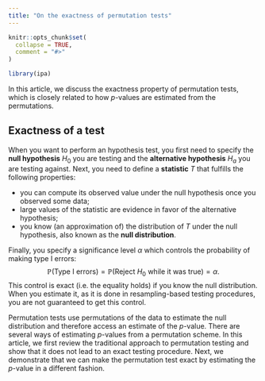 ```yaml
---
title: "On the exactness of permutation tests"
---
```


```r
knitr::opts_chunk$set(
  collapse = TRUE,
  comment = "#>"
)
```

```r
library(ipa)
```

In this article, we discuss the exactness property of permutation tests, which is closely related to how $p$-values are estimated from the permutations.

## Exactness of a test

When you want to perform an hypothesis test, you first need to specify the **null hypothesis** $H_0$ you are testing and the **alternative hypothesis** $H_a$ you are testing against. Next, you need to define a **statistic** $T$ that fulfills the following properties:

- you can compute its observed value under the null hypothesis once you observed some data;
- large values of the statistic are evidence in favor of the alternative hypothesis;
- you know (an approximation of) the distribution of $T$ under the null hypothesis, also known as the **null distribution**.

Finally, you specify a significance level $\alpha$ which controls the probability of making type I errors:
$$  \mathbb{P} \left( \mbox{Type I errors} \right) = \mathbb{P} \left( \mbox{Reject } H_0 \mbox{ while it was true} \right) = \alpha. $$
This control is exact (i.e. the equality holds) if you know the null distribution. When you estimate it, as it is done in resampling-based testing procedures, you are not guaranteed to get this control.

Permutation tests use permutations of the data to estimate the null distribution and therefore access an estimate of the $p$-value. There are several ways of estimating $p$-values from a permutation scheme. In this article, we first review the traditional approach to permutation testing and show that it does not lead to an exact testing procedure. Next, we demonstrate that we can make the permutation test exact by estimating the $p$-value in a different fashion.
